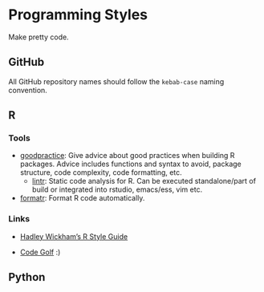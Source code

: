 # Programming Styles {#style}

Make pretty code.

## GitHub

All GitHub repository names should follow the `kebab-case` naming convention.

## R

### Tools

* [goodpractice](https://github.com/MangoTheCat/goodpractice): Give advice about good practices when building R packages. Advice includes functions and syntax to avoid, package structure, code complexity, code formatting, etc.
    * [lintr](https://github.com/jimhester/lintr): Static code analysis for R. Can be executed standalone/part of build or integrated into rstudio, emacs/ess, vim etc.
* [formatr](https://yihui.name/formatr/): Format R code automatically.

### Links

* [Hadley Wickham's R Style Guide](http://r-pkgs.had.co.nz/style.html)

* [Code Golf](http://codegolf.stackexchange.com/) :)

## Python